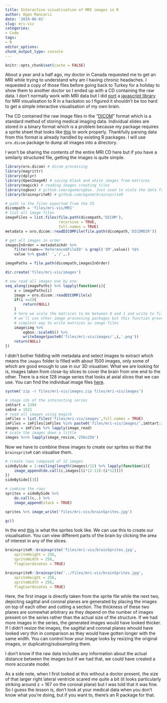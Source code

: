 ```yaml
---
title: Interactive visualisation of MRI images in R
author: Ogan Mancarci
date: '2019-06-01'
slug: mri-viz
categories:
- Code
tags:
- R
editor_options:
chunk_output_type: console
---
```



```r
knitr::opts_chunk$set(cache = FALSE)
```

About a year and a half ago, my doctor in Canada requested me to get an MRI while trying to
understand why am I having chronic headaches. I requested a copy of those files
before going back to Turkey for a holiday to show them to another doctor
so I ended up with a CD containing the raw data. I don't normally work with MRI data
but I did [port](https://github.com/oganm/brainspriteR) a [javascript library](https://github.com/SIMEXP/brainsprite.js) for MRI visualisation to R in a hackaton so I figured it shouldn't be too hard to get a simple interactive visualisation of my own brain.

The CD contained the raw image files in the "[DICOM](https://en.wikipedia.org/wiki/DICOM)" format which is a standard
method of storing medical imaging data. Individual slides are stored in a binary
format which is a problem because my package requires a sprite sheet that looks like
[this](https://github.com/oganm/brainspriteR/blob/master/inst/sprite.jpg?raw=true) to work properly.
Thankfully parsing data from this format is already handled by existing R packages.
I will use `oro.dicom` package to dump all images into a directory.


I won't be sharing the contents of the entire MRI CD here but if you have a similarly
structured file, getting the images is quite simple.


```r
library(oro.dicom) # dicom processing
library(magrittr)
library(dplyr)
library(OpenImageR) # saving black and white images from matrices
library(magick) # reading images creating tiles
library(ogbox) # github.com/oganm/ogbox. Just used to scale the data from 0 to 1
library(brainspriteR) # github.com/oganm/brainspriteR
```



```r
# path to the files exported from the CD
dicompath = 'files/mri-vis/MRI'
# list all image files
imageFiles = list.files(file.path(dicompath,'DICOM'),
						recursive = TRUE,
						full.names = TRUE)
metadata = oro.dicom::readDICOMFile(file.path(dicompath,'DICOMDIR'))

# get all images in order
imagesInOrder = metadata$hdr %>% 
	filter(name=='ReferencedFileID' & grepl('IM',value)) %$% 
	value %>% gsub(' ','/',.)

imagePaths = file.path(dicompath,imagesInOrder)

dir.create('files/mri-vis/images')

# now read all images one by one.
seq_along(imagePaths) %>% lapply(function(i){
	x = imagePaths[i]
	image = oro.dicom::readDICOMFile(x)
	if(i ==2){
		return(NULL)
	}
	# here we scale the matrices to be between 0 and 1 and write to file using OpenImageR
	# we'll use other image processing packages but this function proved to be the
	# simplest way to write matrices as image files
	image$img %>%
		ogbox::scale01() %>%
		writeImage(paste0('files/mri-vis/images/',i,'.png'))
	return(NULL)
})

```

I didn't bother fiddling with metadata and select images to extract which means the `images` folder
is filled with about 1500 images, only some of which are good enough to use in our 3D visualiser.
What we are looking for is, images taken from close-by slices to cover the brain from one end
to the other. There is a nice 128 image series that looks at axial slices that we can use.
You can find the individual image files [here](/files/mri-vis/images.zip).

```r
system('zip -r files/mri-vis/images.zip files/mri-vis/images')
```

```r
# image ids of the interesting series
imStart = 1394
imEnd = 1521
# read all images using magick
imFiles = list.files('files/mri-vis/images',full.names = TRUE)
imFiles = imFiles[imFiles %in% paste0('files/mri-vis/images/',imStart:imEnd,'.png')]
images = imFiles %>% lapply(image_read)
# scale the images down a little
images %<>% lapply(image_resize,'256x256')
```

Now we have to combine these images to create our sprites so that the `brainspriteR`
can visualise them.

```r
# create rows composed of 12 images
sideBySide = 1:ceiling(length(images)/12) %>% lapply(function(i){
	image_append(do.call(c,images[(i*12-11):(i*12)]))
})
sideBySide[[3]]

# combine the rows
sprites = sideBySide %>% 
	do.call(c,.) %>%
	image_append(stack = TRUE)

sprites %>% image_write('files/mri-vis/brainSprites.jpg')
```
```r
gc()
```


In the end [this](/files/mri-viz/brainSprites.jpg) is what the sprites look like.
We can use this to create our visualisation. You can view different parts of the
brain by clicking the area of interest in any of the slices.

```r
brainspriteR::brainsprite('files/mri-vis/brainSprites.jpg',
	spriteHeight = 256,
	spriteWidth = 256,
	flagCoordinates = TRUE)
```


```r
brainspriteR::brainsprite('../files/mri-vis/brainSprites.jpg',
	spriteHeight = 256,
	spriteWidth = 256,
	flagCoordinates = TRUE)
```

Here, the first image is directly taken from the sprite file while the next two, depicting sagittal and coronal planes are generated by placing the images on top of each other and cutting a section.
The thickness of these two planes are somewhat arbitrary as they depend on the number of
images present on the series rather than the actual size of the structure. If we had more images in the series, the generated images would have looked thicker. If I didn't resize the images, the sagittal and coronal planes whould have looked very thin in comparison as they would have gotten longer with the same width. You can control how your image looks by resizing the original images, or duplicating/subsampling them.

I don't know if the raw data includes any information about the actual distance between the images but if we had that, we could have created a more accurate model.

As a side note, when I first looked at this without a doctor present, the size of
that larger right lateral ventricle scared me quite a bit (it looks particularly striking around z = 167 on the coronal plane) but I was told that it
was fine. So I guess the lesson is, don't look at your medical data when you
don't know what you're doing, but if you want to, there's an R package for that.